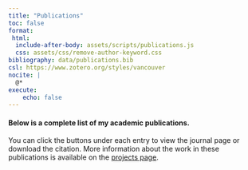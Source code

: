 ```yaml
---
title: "Publications"
toc: false
format:
 html:
  include-after-body: assets/scripts/publications.js
  css: assets/css/remove-author-keyword.css
bibliography: data/publications.bib
csl: https://www.zotero.org/styles/vancouver
nocite: |
  @*
execute:
    echo: false
---
```


#### **Below is a complete list of my academic publications.**

You can click the buttons under each entry to view the journal page or download the citation. More information about the work in these publications is available on the [projects page](projects.qmd "Oliver F. Anderson, MS - Projects").

:::: pub-list
::: {#refs}
:::
::::
